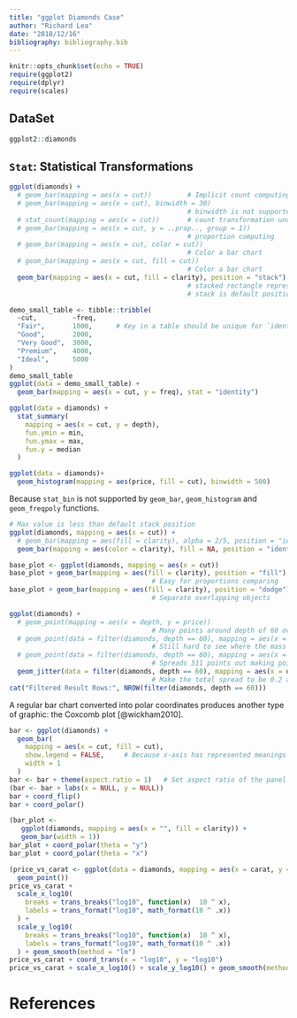 ```yaml
---
title: "ggplot Diamonds Case"
author: "Richard Lea"
date: "2018/12/16"
bibliography: bibliography.bib
---
```


```r
knitr::opts_chunk$set(echo = TRUE)
require(ggplot2)
require(dplyr)
require(scales)
```

## DataSet

```r
ggplot2::diamonds
```

## `Stat`: Statistical Transformations

```r
ggplot(diamonds) +
  # geom_bar(mapping = aes(x = cut))         # Implicit count computing
  # geom_bar(mapping = aes(x = cut), binwidth = 30)       
                                             # binwidth is not supported in bar_graph
  # stat_count(mapping = aes(x = cut))       # count transformation under the hood
  # geom_bar(mapping = aes(x = cut, y = ..prop.., group = 1))
                                             # proportion computing
  # geom_bar(mapping = aes(x = cut, color = cut))
                                             # Color a bar chart
  # geom_bar(mapping = aes(x = cut, fill = cut))
                                             # Color a bar chart
  geom_bar(mapping = aes(x = cut, fill = clarity), position = "stack")
                                             # stacked rectangle representing cut & clarity
                                             # stack is default position
```
```r
demo_small_table <- tibble::tribble(
  ~cut,         ~freq,
  "Fair",       1000,      # Key in a table should be unique for `identity stat`
  "Good",       2000,
  "Very Good",  3000,
  "Premium",    4000,
  "Ideal",      5000
)
demo_small_table
ggplot(data = demo_small_table) +
  geom_bar(mapping = aes(x = cut, y = freq), stat = "identity")
```
```r
ggplot(data = diamonds) +
  stat_summary(
    mapping = aes(x = cut, y = depth),
    fun.ymin = min,
    fun.ymax = max,
    fun.y = median
  )
```
```r
ggplot(data = diamonds)+
  geom_histogram(mapping = aes(price, fill = cut), binwidth = 500)
```
Because `stat_bin` is not supported by `geom_bar`, `geom_histogram` and `geom_freqpoly` functions.
```r
# Max value is less than default stack position
ggplot(diamonds, mapping = aes(x = cut)) +
  # geom_bar(mapping = aes(fill = clarity), alpha = 2/5, position = "identity")
  geom_bar(mapping = aes(color = clarity), fill = NA, position = "identity")
```
```r
base_plot <- ggplot(diamonds, mapping = aes(x = cut))
base_plot + geom_bar(mapping = aes(fill = clarity), position = "fill")
                                    # Easy for proportions comparing
base_plot + geom_bar(mapping = aes(fill = clarity), position = "dodge")
                                    # Separate overlapping objects
```
```r
ggplot(diamonds) +
  # geom_point(mapping = aes(x = depth, y = price))
                                    # Many points around depth of 60 overlapped
  # geom_point(data = filter(diamonds, depth == 60), mapping = aes(x = depth, y = price))
                                    # Still hard to see where the mass of data is
  # geom_point(data = filter(diamonds, depth == 60), mapping = aes(x = depth, y = price), position = "jitter")
                                    # Spreads 511 points out making points receive random noises
  geom_jitter(data = filter(diamonds, depth == 60), mapping = aes(x = depth, y = price), width = 0.1)
                                    # Make the total spread to be 0.2 around 60
cat("Filtered Result Rows:", NROW(filter(diamonds, depth == 60)))
```

A regular bar chart converted into polar coordinates produces another type of graphic: the Coxcomb plot [@wickham2010].
```r
bar <- ggplot(diamonds) +
  geom_bar(
    mapping = aes(x = cut, fill = cut),
    show.legend = FALSE,     # Because x-axis has represented meanings of each bar
    width = 1
  )
bar <- bar + theme(aspect.ratio = 1)   # Set aspect ratio of the panel to the picture
(bar <- bar + labs(x = NULL, y = NULL))
bar + coord_flip()
bar + coord_polar()
```
```r
(bar_plot <-
   ggplot(diamonds, mapping = aes(x = "", fill = clarity)) +
   geom_bar(width = 1))
bar_plot + coord_polar(theta = "y")
bar_plot + coord_polar(theta = "x")
```
```r
(price_vs_carat <- ggplot(data = diamonds, mapping = aes(x = carat, y = price)) +
  geom_point())
price_vs_carat + 
  scale_x_log10(
    breaks = trans_breaks("log10", function(x)  10 ^ x),
    labels = trans_format("log10", math_format(10 ^ .x))
  ) + 
  scale_y_log10(
    breaks = trans_breaks("log10", function(x)  10 ^ x),
    labels = trans_format("log10", math_format(10 ^ .x))
  ) + geom_smooth(method = "lm")
price_vs_carat + coord_trans(x = "log10", y = "log10")
price_vs_carat + scale_x_log10() + scale_y_log10() + geom_smooth(method = "lm") + coord_polar()
```
# References
